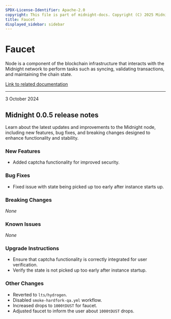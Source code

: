 ```yaml
---
SPDX-License-Identifier: Apache-2.0
copyright: This file is part of midnight-docs. Copyright (C) 2025 Midnight Foundation. Licensed under the Apache License, Version 2.0 (the "License"); You may not use this file except in compliance with the License. You may obtain a copy of the License at http://www.apache.org/licenses/LICENSE-2.0 Unless required by applicable law or agreed to in writing, software distributed under the License is distributed on an "AS IS" BASIS, WITHOUT WARRANTIES OR CONDITIONS OF ANY KIND, either express or implied. See the License for the specific language governing permissions and limitations under the License.
title: Faucet
displayed_sidebar: sidebar
---
```


# Faucet

Node is a component of the blockchain infrastructure that interacts with the Midnight network to perform tasks such as syncing, validating transactions, and maintaining the chain state.

[Link to related documentation](../../develop/nodes-and-dapps/node-endpoints)

---

<div 
  style={{
    marginTop: '0',
    fontSize: '1rem',
    fontWeight: 'normal',
    marginBottom: '0.5rem'
  }}
>
  3 October 2024
</div>

## Midnight 0.0.5 release notes

Learn about the latest updates and improvements to the Midnight node, including new features, bug fixes, and breaking changes designed to enhance functionality and stability.

### New Features
- Added captcha functionality for improved security.  

### Bug Fixes
- Fixed issue with state being picked up too early after instance starts up.  

### Breaking Changes
_None_

### Known Issues
_None_

### Upgrade Instructions
- Ensure that captcha functionality is correctly integrated for user verification.  
- Verify the state is not picked up too early after instance startup.  

### Other Changes
- Reverted to `lts/hydrogen`.  
- Disabled `smoke-hardfork-qa.yml` workflow.  
- Increased drops to `1000tDUST` for faucet.  
- Adjusted faucet to inform the user about `1000tDUST` drops.  
